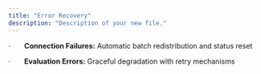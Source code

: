 ```yaml
---
title: "Error Recovery"
description: "Description of your new file."
---
```


·       **Connection Failures:** Automatic batch redistribution and status reset

·       **Evaluation Errors:** Graceful degradation with retry mechanisms